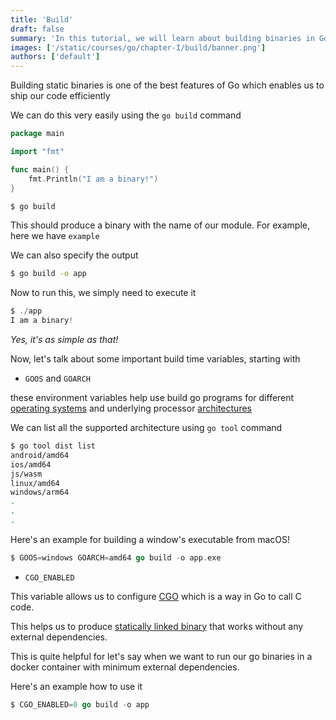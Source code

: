 ```yaml
---
title: 'Build'
draft: false
summary: 'In this tutorial, we will learn about building binaries in Go'
images: ['/static/courses/go/chapter-I/build/banner.png']
authors: ['default']
---
```


Building static binaries is one of the best features of Go which enables us to ship our code efficiently

We can do this very easily using the `go build` command

```go
package main

import "fmt"

func main() {
	fmt.Println("I am a binary!")
}
```

```bash
$ go build
```

This should produce a binary with the name of our module. For example, here we have `example`

We can also specify the output

```bash
$ go build -o app
```

Now to run this, we simply need to execute it

```go
$ ./app
I am a binary!
```

_Yes, it's as simple as that!_

Now, let's talk about some important build time variables, starting with

- `GOOS` and `GOARCH`

these environment variables help use build go programs for different [operating systems](https://en.wikipedia.org/wiki/Operating_system)
and underlying processor [architectures](https://en.wikipedia.org/wiki/Microarchitecture)

We can list all the supported architecture using `go tool` command

```bash
$ go tool dist list
android/amd64
ios/amd64
js/wasm
linux/amd64
windows/arm64
.
.
.
```

Here's an example for building a window's executable from macOS!

```go
$ GOOS=windows GOARCH=amd64 go build -o app.exe
```

- `CGO_ENABLED`

This variable allows us to configure [CGO](https://go.dev/blog/cgo) which is a way in Go to call C code.

This helps us to produce [statically linked binary](https://en.wikipedia.org/wiki/Static_build) that works without any external dependencies.

This is quite helpful for let's say when we want to run our go binaries in a docker container with minimum external dependencies.

Here's an example how to use it

```go
$ CGO_ENABLED=0 go build -o app
```
